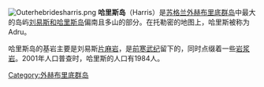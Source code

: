 [[File:Outerhebridesharris.png|thumb]]
'''哈里斯岛'''（Harris）是[[苏格兰|苏格兰]][[外赫布里底群岛|外赫布里底群岛]]中最大的岛屿[[劉易斯-哈里斯島|刘易斯和哈里斯岛]]偏南且多山的部分。在托勒密的地图上，哈里斯被称为Adru。

哈里斯岛的基岩主要是刘易斯[[片麻岩|片麻岩]]，是[[前寒武纪|前寒武纪]]留下的，同时点缀着一些[[岩浆岩|岩浆岩]]。2001年人口普查时，哈里斯的人口有1984人。

[[Category:外赫布里底群岛|Category:外赫布里底群岛]]